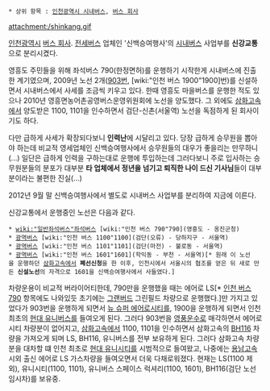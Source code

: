  * 상위 항목 : [[인천광역시 시내버스]], [[버스 회사]]

attachment:/shinkang.gif

[[인천광역시]] [[버스 회사]]. [[전세버스]] 업체인 '신백승여행사'의 [[시내버스]] 사업부를 '''신강교통'''으로 분리시켰다.

영흥도 주민들을 위해 좌석버스 790(한정면허)를 운행하기 시작한게 시내버스에 진출한 계기였으며, 2009년 노선 2개([[인천 버스 903|903]]번, [wiki:"인천 버스 1900"1900]번)를 신설하면서 시내버스에서 사세를 조금씩 키우고 있다. 한때 영흥도 마을버스를 운행한 적도 있으나 2010년 영흥면농어촌공영버스운영위원회에 노선을 양도했다. 그 외에도 [[삼화고속]]에서 양도받은 1100, 1101을 인수하면서 검단-신촌(서울역) 노선을 독점하게 된 회사이기도 하다.

다만 급하게 사세가 확장되다보니 '''인력난'''에 시달리고 있다. 당장 급하게 승무원을 뽑아야 하는데 비교적 영세업체인 신백승여행사에서 승무원들의 대우가 좋을리는 만무하니(...) 일단은 급하게 인력을 구하는대로 운행에 투입하는데 그러다보니 주로 입사하는 승무원분들의 분포가 대부분 '''타 업체에서 정년을 넘기고 퇴직한 나이 드신 기사님'''들이 대부분이라는 불편한 진실(...)

2012년 9월 말 신백승여행사에서 별도로 시내버스 사업부를 분리하여 지금에 이른다.

신강교통에서 운행중인 노선은 다음과 같다.


 * [[wiki:"일반좌석버스"좌석버스]] [wiki:"인천 버스 790"790](영흥도 - 옹진군청)
 * [[광역버스]] [wiki:"인천 버스 1100"1100](검단(오류) - 당하지구 - 서울역)
 * [[광역버스]] [wiki:"인천 버스 1101"1101](검단(마전) - 불로동 - 서울역)
 * [[광역버스]] [wiki:"인천 버스 1601"1601](학익동 - 부천 - 서울역)[* 원래 이 노선을 운행하던 [[삼화고속]]에서 '''폐선신청'''을 한 이후, 인천시에서 서울시의 협조를 얻은 뒤 새로 만든 '''신설노선'''의 자격으로 1601을 신백승여행사에서 사들였다.]

차량운용이 비교적 버라이어티한데, 790만을 운행했을 때는 에어로 LS[* [[인천 버스 790]] 항목에도 나와있듯 초기에는 [[그랜버드]] 그린필드 차량으로 운행했다.]만 가지고 있었다가 903번을 운행하게 되면서 [[뉴 슈퍼 에어로시티]]를, 1900을 운행하게 되면서 인천 최초의 [[현대 유니버스]]를 들여오게 된다. 그러다 903번을 [[영풍운수]]로 매각하면서 에어로 시티 차량분이 없어지고, [[삼화고속]]에서 1100, 1101을 인수하면서 삼화고속의 [[BH116]] 차량을 가져오게 되며 LS, BH116, 유니버스를 전부 보유하게 된다. 그러다 삼화고속 차량분을 대차할 떄 인천 최초로 [[현대 유니시티]]를 시범적으로 들여왔고, 나중에는 [[용남고속]] 시외 출신 에어로 LS 가스차량을 들여오면서 더욱 다채로워졌다. 현재는 LS(1100 제외), 유니시티(1100, 1101), 유니버스 스페이스 럭셔리(1100, 1601), BH116(검단 노선 임시차)를 보유중.
